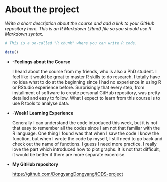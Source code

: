 # About the project

*Write a short description about the course and add a link to your GitHub repository here. This is an R Markdown (.Rmd) file so you should use R Markdown syntax.*

```r
# This is a so-called "R chunk" where you can write R code.

date()

```

-   **-Feelings about the Course**

    I heard about the course from my friends, who is also a PhD student. I feel like it would be great to master R skills to do research. I totally have no idea what to do at the beginning since I had no experience in using R or RStudio experience before. Surprisingly that every step, from installment of software to create personal GitHub repository, was pretty detailed and easy to follow. What I expect to learn from this course is to use R tools to analyse data.

-   **-Week1 Learning Experience**

    Generally I can understand the code introduced this week, but it is not that easy to remember all the codes since I am not that familiar with the R language. One thing I found was that when I saw the code I know the function, but when I wrote the code by myself, I still need to go back and check out the name of functions. I guess I need more practice. I really love the part which introduced how to plot graphs. It is not that difficult, it would be better if there are more separate excercise.

-   **My GitHub repository**

    <https://github.com/DongyangDongyang/IODS-project>

